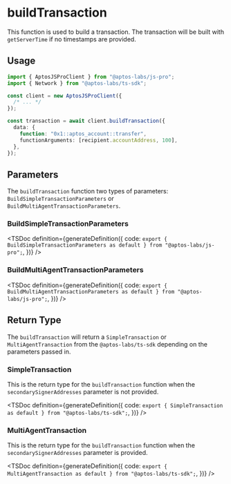 
# buildTransaction

This function is used to build a transaction. The transaction will be built with `getServerTime` if no timestamps are provided.

## Usage

```ts
import { AptosJSProClient } from "@aptos-labs/js-pro";
import { Network } from "@aptos-labs/ts-sdk";

const client = new AptosJSProClient({
  /* ... */
});

const transaction = await client.buildTransaction({
  data: {
    function: "0x1::aptos_account::transfer",
    functionArguments: [recipient.accountAddress, 100],
  },
});
```

## Parameters

The `buildTransaction` function two types of parameters: `BuildSimpleTransactionParameters` or `BuildMultiAgentTransactionParameters`.

### BuildSimpleTransactionParameters

<TSDoc
  definition={generateDefinition({
    code: `export { BuildSimpleTransactionParameters as default } from "@aptos-labs/js-pro";`,
  })}
/>

### BuildMultiAgentTransactionParameters

<TSDoc
  definition={generateDefinition({
    code: `export { BuildMultiAgentTransactionParameters as default } from "@aptos-labs/js-pro";`,
  })}
/>

## Return Type

The `buildTransaction` will return a `SimpleTransaction` or `MultiAgentTransaction` from the `@aptos-labs/ts-sdk` depending on the parameters passed in.

### SimpleTransaction

This is the return type for the `buildTransaction` function when the `secondarySignerAddresses` parameter is not provided.

<TSDoc
  definition={generateDefinition({
    code: `export { SimpleTransaction as default } from "@aptos-labs/ts-sdk";`,
  })}
/>

### MultiAgentTransaction

This is the return type for the `buildTransaction` function when the `secondarySignerAddresses` parameter is provided.

<TSDoc
  definition={generateDefinition({
    code: `export { MultiAgentTransaction as default } from "@aptos-labs/ts-sdk";`,
  })}
/>
